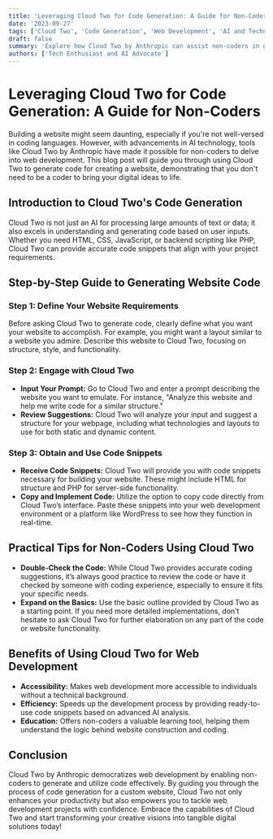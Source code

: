 ```yaml
---
title: 'Leveraging Cloud Two for Code Generation: A Guide for Non-Coders'
date: '2023-09-27'
tags: ['Cloud Two', 'Code Generation', 'Web Development', 'AI and Technology']
draft: false
summary: 'Explore how Cloud Two by Anthropic can assist non-coders in generating code for web development projects. This guide demonstrates how to use Cloud Two to create website code effectively, even without prior coding knowledge.'
authors: ['Tech Enthusiast and AI Advocate']
---
```


# Leveraging Cloud Two for Code Generation: A Guide for Non-Coders

Building a website might seem daunting, especially if you're not well-versed in coding languages. However, with advancements in AI technology, tools like Cloud Two by Anthropic have made it possible for non-coders to delve into web development. This blog post will guide you through using Cloud Two to generate code for creating a website, demonstrating that you don't need to be a coder to bring your digital ideas to life.

## Introduction to Cloud Two's Code Generation

Cloud Two is not just an AI for processing large amounts of text or data; it also excels in understanding and generating code based on user inputs. Whether you need HTML, CSS, JavaScript, or backend scripting like PHP, Cloud Two can provide accurate code snippets that align with your project requirements.

## Step-by-Step Guide to Generating Website Code

### Step 1: Define Your Website Requirements

Before asking Cloud Two to generate code, clearly define what you want your website to accomplish. For example, you might want a layout similar to a website you admire. Describe this website to Cloud Two, focusing on structure, style, and functionality.

### Step 2: Engage with Cloud Two

- **Input Your Prompt:** Go to Cloud Two and enter a prompt describing the website you want to emulate. For instance, "Analyze this website and help me write code for a similar structure."
- **Review Suggestions:** Cloud Two will analyze your input and suggest a structure for your webpage, including what technologies and layouts to use for both static and dynamic content.

### Step 3: Obtain and Use Code Snippets

- **Receive Code Snippets:** Cloud Two will provide you with code snippets necessary for building your website. These might include HTML for structure and PHP for server-side functionality.
- **Copy and Implement Code:** Utilize the option to copy code directly from Cloud Two’s interface. Paste these snippets into your web development environment or a platform like WordPress to see how they function in real-time.

## Practical Tips for Non-Coders Using Cloud Two

- **Double-Check the Code:** While Cloud Two provides accurate coding suggestions, it’s always good practice to review the code or have it checked by someone with coding experience, especially to ensure it fits your specific needs.
- **Expand on the Basics:** Use the basic outline provided by Cloud Two as a starting point. If you need more detailed implementations, don’t hesitate to ask Cloud Two for further elaboration on any part of the code or website functionality.

## Benefits of Using Cloud Two for Web Development

- **Accessibility:** Makes web development more accessible to individuals without a technical background.
- **Efficiency:** Speeds up the development process by providing ready-to-use code snippets based on advanced AI analysis.
- **Education:** Offers non-coders a valuable learning tool, helping them understand the logic behind website construction and coding.

## Conclusion

Cloud Two by Anthropic democratizes web development by enabling non-coders to generate and utilize code effectively. By guiding you through the process of code generation for a custom website, Cloud Two not only enhances your productivity but also empowers you to tackle web development projects with confidence. Embrace the capabilities of Cloud Two and start transforming your creative visions into tangible digital solutions today!


